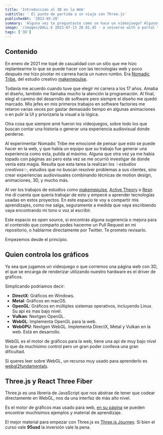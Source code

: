 ```yaml
---
title: 'Introducción al 3D en la Web'
subtitle: ' El punto de partida a un viaje con Three.js'
publishedAt: '2022-05-28'
summary: 'Alguna vez te preguntaste como se hace un videojuego? Algunas de las webs que mas impresionan usan las mismas técnicas.'
image: '/images/DALL·E 2022-07-13 20.01.45 - a universe with a portal to another dimension.png'
tags: ['3D']
---
```


## Contenido

En enero de 2021 me topé de casualidad con un sitio que me hizo replantearme lo que se puede hacer con las tecnologías web y poco después me hizo pivotar mi carrera hacia un nuevo rumbo. Era [Nomadic Tribe](https://2019.makemepulse.com/), del estudio creativo [makemepulse](https://www.makemepulse.com/).

<Figure figcaption="Nomadic Tribe, por Makemepulse">
  <source src="https://i.gyazo.com/f5e0dbc46a5ec4b60d4d82284118e432.mp4" type="video/mp4" />
</Figure>

Todavía me acuerdo cuando tuve que elegír mi carrera a los 17 años. Amaba el diseño, también me llamaba mucho la atención la programación. Al final, elegí el camino del desarrollo de software pero siempre el diseño me quedó marcado. Mis jefes en mis primeros trabajos en software factories me retaron varias veces por gastar demasiado tiempo en algunas animaciones o en pulir la UI y priorizarla la visual a la lógica.

Otra cosa que siempre amé fueron los videojuegos, sobre todo los que buscan contar una historia o generar una experiencia audiovisual donde perderse.

Al experimentar Nomadic Tribe me emocioné de pensar que esto se puede hacer en la web, y que había un equipo que su trabajo fue generar una experiencia como esta, pulida al máximo. Alguna que otra vez ya me había topado con páginas así pero esta vez se me ocurrió investigar de donde venía esta magia. Resulta que esta tarea la realizan los *✨estudios creativos✨*, estudios que no buscan resolver problemas a sus clientes, sino crear experiencias audiovisuales combinando técnicas de motion design, animaciones, 3D, y mucho más.

Al ver los trabajos de estudios como [makemepulse](https://www.makemepulse.com/), [Active Theory](https://activetheory.net/) o [Resn](https://resn.co.nz/) me dí cuenta que quería trabajar de esto y empecé a aprender tecnologías usadas en estos proyectos. En este espacio te voy a compartir mis aprendizajes, como me salga, seguramente a medida que vaya escribiendo vaya encontrando mi tono o voz al escribir. 

<SideNote variant="disclaimer">
Este espacio es open source, si encontrás alguna sugerencía o mejora para el contenido que comparto podes hacerme un Pull Request <Link href="https://github.com/emaLorenzo/emalorenzo.com" variant="repo">en mi repositorio</Link>, o hablarme directamente por <Link href="https://twitter.com/emalorenzo_" variant="twitter">Twitter</Link>. Te prometo revisarlo.
</SideNote>

Empezemos desde el principio.

## Quien controla los gráficos
Ya sea que jugamos un videojuego o que corremos una página web con 3D, el que se encarga de renderizar utilizando nuestro hardware es el driver de gráficos.

Simplicando podriamos decir:
* **DirectX**: Gráficos en Windows.
* **Metal**: Gráficos en macOS.
* **OpenGL**: Gráficos en múltiples sistemas operativos, incluyendo Linux. Su api es mas bajo nivel.
* **Vulkan**: Nextgen OpenGL.
* **WebGL**: Implementa OpenGL para la web.
* **WebGPU**: Nextgen WebGL. Implementa DirectX, Metal y Vulkan en la web. Está en desarrollo.

WebGL es el motor de gráficos para la web, tiene una api de muy bajo nivel lo que da muchísimo control pero un gran poder conlleva una gran dificultad.

<SideNote>Si queres leer sobre WebGL, un recurso muy usado para aprenderlo es [webgl2fundamentals](https://webgl2fundamentals.org/).</SideNote>


## Three.js y React Three Fiber
Three.js es una librería de JavaScript que nos abstrae de tener que codear directamente en WebGL, nos da una interfaz de más alto nivel.

Es el motor de gráficos mas usado para web, [en su página](https://threejs.org/) se pueden encontrar muchisimos ejemplos y material de aprendizaje.

<Figure figcaption="RectAreaLight, uno de los ejemplos de la web de Three.js">
  <source src="https://i.gyazo.com/ce72f2fdb4d21c3faf7d1270ba5b7896.mp4" type="video/mp4" />
</Figure>


<SideNote variant="material">El mejor material para empezar con Three.js es [Three.js Journey](https://threejs-journey.com/). Si bien el curso vale **95usd** la inversión vale la pena.</SideNote>